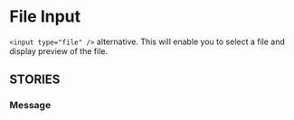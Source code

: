 

<Meta of={FileStories} />

# File Input

`<input type="file" />` alternative.
This will enable you to select a file and display preview of the file.

<Canvas of={FileStories.Primary}/>

<Controls />

<h2 className="h6 sb-unstyled fw-light">STORIES</h2>

### Message 
<Canvas of={FileStories.Message}/>
